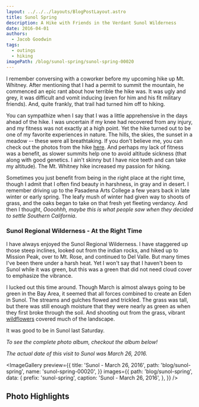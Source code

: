```yaml
---
layout: ../../../layouts/BlogPostLayout.astro
title: Sunol Spring
description: A Hike with Friends in the Verdant Sunol Wilderness
date: 2016-04-01
authors:
  - Jacob Goodwin
tags:
  - outings
  - hiking
imagePath: /blog/sunol-spring/sunol-spring-00020
---
```



I remember conversing with a coworker before my upcoming hike up Mt. Whitney. After mentioning that I had a permit to summit the mountain, he commenced an epic rant about how terrible the hike was. It was ugly and grey, it was difficult and vomit inducing (even for him and his fit military friends). And, quite frankly, that trail had turned him off to hiking.

You can sympathize when I say that I was a little apprehensive in the days ahead of the hike. I was uncertain if my knee had recovered from any injury, and my fitness was not exactly at a high point. Yet the hike turned out to be one of my favorite experiences in nature. The hills, the skies, the sunset in a meadow -- these were all breathtaking. If you don't believe me, you can check out the photos from the hike [here](/blog/posts/mount-whitney-2013). And perhaps my lack of fitness was a benefit, as slower summits help one to avoid altitude sickness (that along with good genetics. I ain't skinny but I have nice teeth and can take my altitude). The Mt. Whitney hike increased my passion for hiking.

Sometimes you just benefit from being in the right place at the right time, though I admit that I often find beauty in harshness, in gray and in desert. I remember driving up to the Pasadena Arts College a few years back in late winter or early spring. The leafy mush of winter had given way to shoots of grass, and the oaks began to take on that fresh yet fleeting verdancy. And then I thought, _Oooohhh, maybe this is what people saw when they decided to settle Southern California_.

### Sunol Regional Wilderness - At the Right Time

<BlogImage
  path="/blog/sunol-spring"
  name="sunol-spring-00025"
  caption="While oaks are green much of the year here, this vibrant green is fleeting"
/>

I have always enjoyed the Sunol Regional Wilderness. I have staggered up those steep inclines, looked out from the indian rocks, and hiked up to Mission Peak, over to Mt. Rose, and continued to Del Valle. But many times I've been there under a harsh heat. Yet I won't say that I haven't been to Sunol while it was green, but this was a green that did not need cloud cover to emphasize the vibrance.

I lucked out this time around. Though March is almost always going to be green in the Bay Area, it seemed that all forces combined to create an Eden in Sunol. The streams and gulches flowed and trickled. The grass was tall, but there was still enough moisture that they were nearly as green as when they first broke through the soil. And shooting out from the grass, vibrant [wildflowers](http://www.ebparks.org/Assets/files/EBRPD_files/photoguides/wild-flowers/EBRPD_Sunol_Wildflowers.pdf) covered much of the landscape.

It was good to be in Sunol last Saturday.

_To see the complete photo album, checkout the album below!_

_The actual date of this visit to Sunol was March 26, 2016._

<ImageGallery
  preview={{
    title: 'Sunol - March 26, 2016',
    path: 'blog/sunol-spring',
    name: 'sunol-spring-00020',
  }}
  images={{
    path: 'blog/sunol-spring',
    data: {
      prefix: 'sunol-spring',
      caption: 'Sunol - March 26, 2016',
    },
  }}
/>

## Photo Highlights

<BlogImage
  path="/blog/sunol-spring"
  name="sunol-spring-00030"
  caption="Wildflowers cover the grass along the Canyon View Trail"
/>

<BlogImage
  path="/blog/sunol-spring"
  name="sunol-spring-00012"
  caption="One of the fantastic landscapes along the Cerro Este Trail"
/>

<BlogImage
  path="/blog/sunol-spring"
  name="sunol-spring-00031"
  caption="Maguire Peaks as seen from the Canyon View Trail"
/>

<BlogImage
  path="/blog/sunol-spring"
  name="sunol-spring-00009"
  caption="Alameda Creek just above Little Yosemite"
/>

<BlogImage
  path="/blog/sunol-spring"
  name="sunol-spring-00026"
  caption="Some of the many cows of the East Bay Regional Park System"
/>
